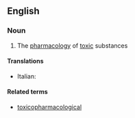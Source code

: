 ==English==

===Noun===
{{en-noun|-}}

# The [[pharmacology]] of [[toxic]] substances

====Translations====
{{trans-top|pharmacology of toxic substances}}
* Italian: {{t-|it|tossicofarmacologia|f}}
{{trans-mid}}
{{trans-bottom}}

====Related terms====
* [[toxicopharmacological]]